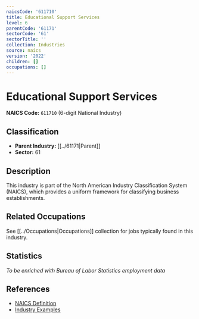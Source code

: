 ```yaml
---
naicsCode: '611710'
title: Educational Support Services
level: 6
parentCode: '61171'
sectorCode: '61'
sectorTitle: ''
collection: Industries
source: naics
version: '2022'
children: []
occupations: []
---
```

# Educational Support Services

**NAICS Code:** `611710` (6-digit National Industry)

## Classification

- **Parent Industry:** [[../61171|Parent]]
- **Sector:** 61

## Description

This industry is part of the North American Industry Classification System (NAICS), which provides a uniform framework for classifying business establishments.

## Related Occupations

See [[../Occupations|Occupations]] collection for jobs typically found in this industry.

## Statistics

*To be enriched with Bureau of Labor Statistics employment data*

## References

- [NAICS Definition](https://www.census.gov/naics/)
- [Industry Examples](https://www.census.gov/naics/2022NAICS/)

